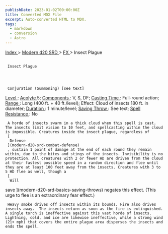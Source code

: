```yaml
---
publishDate: 2023-01-02T00:00:00Z
title: Converted MDX File
excerpt: Auto-converted HTML to MDX.
tags:
  - markdown
  - conversion
  - Astro
---
```


[
Index
](-index) >
[
Modern d20 SRD
](modern-d20-srd-index) >
[
FX
](modern-d20-srd-fx-index) > Insect Plague

##

     Insect Plague




     Conjuration (Summoning) [see text]

[
Level
](modern-d20-srd-fx-level)
:
[
Acolyte
](modern-d20-srd-classes-advanced-acolyte)
5;
[
Components
](modern-d20-srd-fx-components)
: V, S, DF;
[
Casting Time
](modern-d20-srd-fx-casting-time)
: Full-round action;
[
Range
](modern-d20-srd-fx-range)
: Long (400 ft. + 40 ft./level); Effect: Cloud of insects 180 ft. in diameter;
[
Duration
](modern-d20-srd-fx-duration)
: 1 minute/level;
[
Saving Throw
](modern-d20-srd-basics-saving-throws)
: See text;
[
Spell Resistance
](modern-d20-srd-special-abilities-spell-resistance)
: No

     A horde of insects swarm in a thick cloud when this spell is cast. The insects limit vision to 10 feet, and spellcasting within the cloud is impossible. Creatures inside the insect plague, regardless of
     [
      Defense
     ](modern-d20-srd-combat-defense)
     , sustain 1 point of damage at the end of each round they remain within, due to the bites and stings of the insects. Invisibility is no protection. All creatures with 2 or fewer HD are driven from the cloud at their fastest possible speed in a random direction and flee until they are at least 100 feet away from the insects. Creatures with 3 to 5 HD flee as well, though a
     [
      Will

save
](modern-d20-srd-basics-saving-throws)
negates this effect. (This urge to flee is an extra­ordinary fear effect.)

     Heavy smoke drives off insects within its bounds. Fire also drives insects away.  The insects return as soon as the fire is extinguished.  A single torch is ineffective against this vast horde of insects. Lightning, cold, and ice are likewise ineffective, while a strong wind (21+ mph) that covers the entire plague area disperses the insects and ends the spell.
